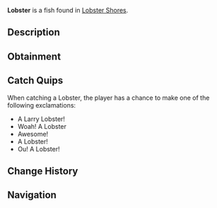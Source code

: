 {{FishInfobox
|image          = Lobster.png
|rarity         = Common
|sea            = First Sea
|location       = [[Lobster Shores]]
|sublocation    = 
|sources        = Carbon Crate, Lobster Cage
|radar_location = 
|xp             = 60
|weather        = Clear
|time           = Day
|season         = Summer, Autumn
|bait           = 
|base_weight    = 2.8
|base_value     = 130
|weight_range   = 1.9
|base_chance    = 100
|base_resil     = 100
}}
'''Lobster''' is a {{Rarity|Common}} fish found in [[Lobster Shores]].

== Description ==
{{Description|Lobsters are valuable crustaceans known for their rich, succulent meat. Lobsters are most active in the summer to autumn, and are commonly caught in crab cages during calm clear days.|Bestiary Entry}}

== Obtainment ==
{{Description|Caught in oceans using a lobster cage.|Bestiary Hint}}

== Catch Quips ==
When catching a Lobster, the player has a chance to make one of the following exclamations:
* A Larry Lobster!
* Woah! A Lobster
* Awesome!
* A Lobster!
* Ou! A Lobster!

== Change History ==
{{Change History|{{subst:Current Version}}}}

== Navigation ==
{{Fish Navbox|Lobster Shores}}
